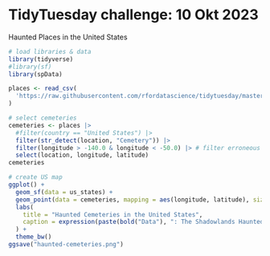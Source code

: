 # TidyTuesday challenge: 10 Okt 2023

Haunted Places in the United States

```r
# load libraries & data
library(tidyverse)
#library(sf)
library(spData)

places <- read_csv(
  'https://raw.githubusercontent.com/rfordatascience/tidytuesday/master/data/2023/2023-10-10/haunted_places.csv'
)
```
```r
# select cemeteries
cemeteries <- places |>
  #filter(country == "United States") |> 
  filter(str_detect(location, "Cemetery")) |>
  filter(longitude > -140.0 & longitude < -50.0) |> # filter erroneous data
  select(location, longitude, latitude)
cemeteries
```

```r
# create US map
ggplot() +
  geom_sf(data = us_states) +
  geom_point(data = cemeteries, mapping = aes(longitude, latitude), size = 1, alpha = .8) +
  labs(
    title = "Haunted Cemeteries in the United States",
    caption = expression(paste(bold("Data"), ": The Shadowlands Haunted Places Index")),
  ) +
  theme_bw()
ggsave("haunted-cemeteries.png")
```